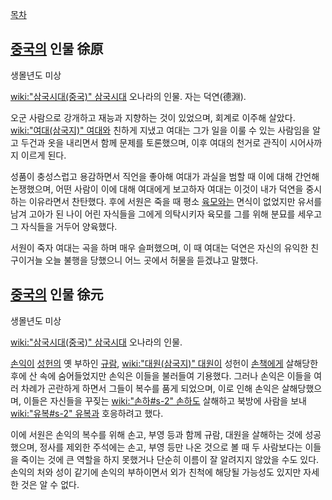[[목차]]
== [[중국]]의 인물 徐原 ==
생몰년도 미상

[[wiki:"삼국시대(중국)" 삼국시대]] 오나라의 인물. 자는 덕연(德淵).

오군 사람으로 강개하고 재능과 지향하는 것이 있었으며, 회계로 이주해 살았다. [[wiki:"여대(삼국지)" 여대]]와 친하게 지냈고 여대는 그가 일을 이룰 수 있는 사람임을 알고 두건과 옷을 내리면서 함께 문제를 토론했으며, 이후 여대의 천거로 관직이 시어사까지 이르게 된다.

성품이 충성스럽고 용감하면서 직언을 좋아해 여대가 과실을 범할 때 이에 대해 간언해 논쟁했으며, 어떤 사람이 이에 대해 여대에게 보고하자 여대는 이것이 내가 덕연을 중시하는 이유라면서 찬탄했다. 후에 서원은 죽을 때 평소 [[육모]]와는 면식이 없었지만 유서를 남겨 고아가 된 나이 어린 자식들을 그에게 의탁시키자 육모를 그를 위해 분묘를 세우고 그 자식들을 거두어 양육했다.

서원이 죽자 여대는 곡을 하며 매우 슬퍼했으며, 이 때 여대는 덕연은 자신의 유익한 친구이거늘 오늘 불행을 당했으니 어느 곳에서 허물을 듣겠냐고 말했다.

== [[중국]]의 인물 徐元 ==
생몰년도 미상

[[wiki:"삼국시대(중국)" 삼국시대]] 오나라의 인물. 

[[손익]]이 [[성헌]]의 옛 부하인 [[규람]], [[wiki:"대원(삼국지)" 대원]]이 성헌이 [[손책]]에게 살해당한 후에 산 속에 숨어들었지만 손익은 이들을 불러들여 기용했다. 그러나 손익은 이들을 여러 차례가 곤란하게 하면서 그들이 복수를 품게 되었으며, 이로 인해 손익은 살해당했으며, 이들은 자신들을 꾸짖는 [[wiki:"손하#s-2" 손하]]도 살해하고 북방에 사람을 보내 [[wiki:"유복#s-2" 유복]]과 호응하려고 했다.

이에 서원은 손익의 복수를 위해 손고, 부영 등과 함께 규람, 대원을 살해하는 것에 성공했으며, 정사를 제외한 주석에는 손고, 부영 등만 나온 것으로 볼 때 두 사람보다는 이들을 죽이는 것에 큰 역할을 하지 못했거나 단순히 이름이 잘 알려지지 않았을 수도 있다. 손익의 처와 성이 같기에 손익의 부하이면서 외가 친척에 해당될 가능성도 있지만 자세한 것은 알 수 없다.
